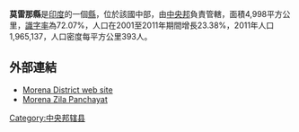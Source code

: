 {{Unreferenced|time=2018-05-29T22:39:06+00:00}}
'''莫雷那縣'''是[[印度|印度]]的一個[[縣|縣]]，位於該國中部，由[[中央邦|中央邦]]負責管轄，面積4,998平方公里，[[識字率|識字率]]為72.07%，人口在2001至2011年期間增長23.38%，2011年人口1,965,137，人口密度每平方公里393人。

==外部連結==
*[http://morena.nic.in Morena District web site]
*[https://web.archive.org/web/20060713161231/http://www.zpmorena.nic.in/ Morena Zila Panchayat]

{{印度行政区划小作品}}
[[Category:中央邦辖县|Category:中央邦辖县]]